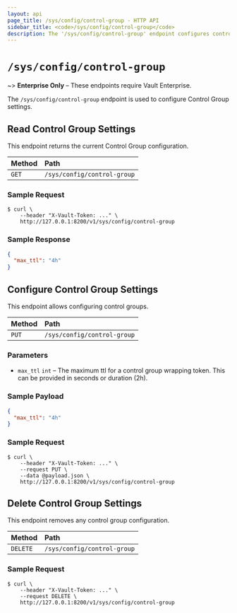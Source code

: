 ```yaml
---
layout: api
page_title: /sys/config/control-group - HTTP API
sidebar_title: <code>/sys/config/control-group</code>
description: The '/sys/config/control-group' endpoint configures control groups.
---
```


# `/sys/config/control-group`

~> **Enterprise Only** – These endpoints require Vault Enterprise.

The `/sys/config/control-group` endpoint is used to configure Control Group 
settings.

## Read Control Group Settings

This endpoint returns the current Control Group configuration.

| Method   | Path                         |
| :--------------------------- | :--------------------- |
| `GET`    | `/sys/config/control-group` |

### Sample Request

```
$ curl \
    --header "X-Vault-Token: ..." \
    http://127.0.0.1:8200/v1/sys/config/control-group
```

### Sample Response

```json
{
  "max_ttl": "4h"
}
```

## Configure Control Group Settings

This endpoint allows configuring control groups.

| Method   | Path                         |
| :--------------------------- | :--------------------- |
| `PUT`    | `/sys/config/control-group` |

### Parameters

- `max_ttl` `int` – The maximum ttl for a control group wrapping token.  This can be provided in seconds or duration (2h).

### Sample Payload

```json
{
  "max_ttl": "4h"
}
```

### Sample Request

```
$ curl \
    --header "X-Vault-Token: ..." \
    --request PUT \
    --data @payload.json \
    http://127.0.0.1:8200/v1/sys/config/control-group
```

## Delete Control Group Settings

This endpoint removes any control group configuration.

| Method   | Path                         |
| :--------------------------- | :--------------------- |
| `DELETE` | `/sys/config/control-group` |

### Sample Request

```
$ curl \
    --header "X-Vault-Token: ..." \
    --request DELETE \
    http://127.0.0.1:8200/v1/sys/config/control-group
```
